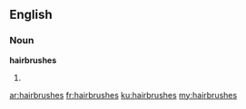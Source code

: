 ==English==

===Noun===
'''hairbrushes'''

# {{plural of|hairbrush}}

[[ar:hairbrushes]]
[[fr:hairbrushes]]
[[ku:hairbrushes]]
[[my:hairbrushes]]